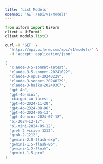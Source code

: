 ```yaml
---
title: 'List Models'
openapi: 'GET /api/v1/models'
---
```


<RequestExample>




```python python
from uiform import UiForm
client = UiForm()
client.models.list()
```


```bash curl
curl -X 'GET' \
  'https://api.uiform.com/api/v1/models/' \
  -H 'accept: application/json'
```

</RequestExample>


<ResponseExample>

```json 200
[
  "claude-3-5-sonnet-latest",
  "claude-3-5-sonnet-20241022",
  "claude-3-opus-20240229",
  "claude-3-sonnet-20240229",
  "claude-3-haiku-20240307",
  "gpt-4o",
  "gpt-4o-mini",
  "chatgpt-4o-latest",
  "gpt-4o-2024-11-20",
  "gpt-4o-2024-08-06",
  "gpt-4o-2024-05-13",
  "gpt-4o-mini-2024-07-18",
  "o1-2024-12-17",
  "o1-mini-2024-09-12",
  "grok-2-vision-1212",
  "grok-2-1212",
  "gemini-2.0-flash-exp",
  "gemini-1.5-flash-8b",
  "gemini-1.5-flash",
  "gemini-1.5-pro"
]

```


</ResponseExample>

